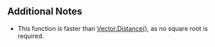{{Lua/Function |
  returns = number |
  prototype = Vector3.DistanceSqr(Vector3, Vector3) |
  description = Calculates the squared distance of the given vectors.
}}

==Additional Notes==
*This function is faster than [[Lua/Shared/Vector3/Static_Functions/Distance|Vector.Distance()]], as no square root is required.